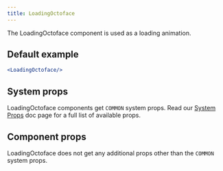 ```yaml
---
title: LoadingOctoface
---
```


The LoadingOctoface component is used as a loading animation.

## Default example

```jsx live
<LoadingOctoface/>
```

## System props

LoadingOctoface components get `COMMON` system props. Read our [System Props](/system-props) doc page for a full list of available props.

## Component props

LoadingOctoface does not get any additional props other than the `COMMON` system props.
